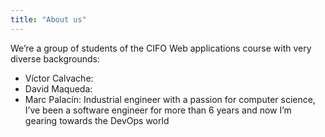 ```yaml
---
title: "About us"
---
```


We're a group of students of the CIFO Web applications course with very diverse backgrounds:

- Víctor Calvache: 
- David Maqueda:
- Marc Palacín: Industrial engineer with a passion for computer science, I've been a software engineer for more than 6 years and now I'm gearing towards the DevOps world
